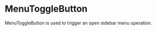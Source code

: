 

<Meta title="Design System/atoms/MenuToggleButton" component={MenuToggleButton} />

# MenuToggleButton

MenuToggleButton is used to trigger an open sidebar menu operation.

<Preview withToolbar>
  <Story name="default">
    <MenuToggleButton
      isActive={boolean('isActive', false)}
      onClick={action('menu-toggle-button-click')}
    />
  </Story>
</Preview>

